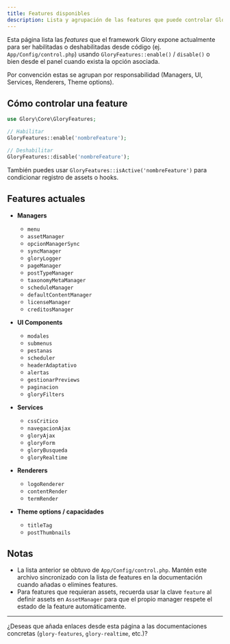 ```yaml
---
title: Features disponibles
description: Lista y agrupación de las features que puede controlar Glory actualmente
---
```


Esta página lista las *features* que el framework Glory expone actualmente para ser habilitadas
o deshabilitadas desde código (ej. `App/Config/control.php`) usando `GloryFeatures::enable()` / `disable()`
o bien desde el panel cuando exista la opción asociada.

Por convención estas se agrupan por responsabilidad (Managers, UI, Services, Renderers, Theme options).

## Cómo controlar una feature

```php
use Glory\Core\GloryFeatures;

// Habilitar
GloryFeatures::enable('nombreFeature');

// Deshabilitar
GloryFeatures::disable('nombreFeature');
```

También puedes usar `GloryFeatures::isActive('nombreFeature')` para condicionar registro de assets o hooks.

## Features actuales

- **Managers**
  - `menu`
  - `assetManager`
  - `opcionManagerSync`
  - `syncManager`
  - `gloryLogger`
  - `pageManager`
  - `postTypeManager`
  - `taxonomyMetaManager`
  - `scheduleManager`
  - `defaultContentManager`
  - `licenseManager`
  - `creditosManager`

- **UI Components**
  - `modales`
  - `submenus`
  - `pestanas`
  - `scheduler`
  - `headerAdaptativo`
  - `alertas`
  - `gestionarPreviews`
  - `paginacion`
  - `gloryFilters`

- **Services**
  - `cssCritico`
  - `navegacionAjax`
  - `gloryAjax`
  - `gloryForm`
  - `gloryBusqueda`
  - `gloryRealtime`

- **Renderers**
  - `logoRenderer`
  - `contentRender`
  - `termRender`

- **Theme options / capacidades**
  - `titleTag`
  - `postThumbnails`

## Notas

- La lista anterior se obtuvo de `App/Config/control.php`. Mantén este archivo sincronizado con la lista de features
  en la documentación cuando añadas o elimines features.
- Para features que requieran assets, recuerda usar la clave `feature` al definir assets en `AssetManager` para
  que el propio manager respete el estado de la feature automáticamente.

---

¿Deseas que añada enlaces desde esta página a las documentaciones concretas (`glory-features`, `glory-realtime`, etc.)?


